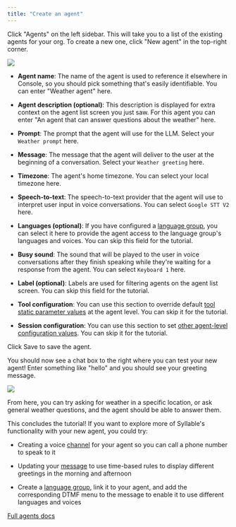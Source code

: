 ```yaml
---
title: "Create an agent"
---
```


Click "Agents" on the left sidebar. This will take you to a list of the existing agents for your org. To create a new one, click "New agent" in the top-right corner.

![](/mintlify/images/create_new_agent_03_11.jpg)

* **Agent name**: The name of the agent is used to reference it elsewhere in Console, so you should pick something that's easily identifiable. You can enter "Weather agent" here.

* **Agent description (optional)**: This description is displayed for extra context on the agent list screen you just saw. For this agent you can enter "An agent that can answer questions about the weather" here.

* **Prompt**: The prompt that the agent will use for the LLM. Select your `Weather prompt` here.

* **Message**: The message that the agent will deliver to the user at the beginning of a conversation. Select your `Weather greeting` here.

* **Timezone**: The agent's home timezone. You can select your local timezone here.

* **Speech-to-text**: The speech-to-text provider that the agent will use to interpret user input in voice conversations. You can select `Google STT V2` here.

* **Languages (optional)**: If you have configured a [language group](/Resources/LanguageGroups), you can select it here to provide the agent access to the language group's languages and voices. You can skip this field for the tutorial.

* **Busy sound**: The sound that will be played to the user in voice conversations after they finish speaking while they're waiting for a response from the agent. You can select `Keyboard 1` here.

* **Label (optional)**: Labels are used for filtering agents on the agent list screen. You can skip this field for the tutorial.

* **Tool configuration**: You can use this section to override default [tool static parameter values](/Resources/Tools) at the agent level. You can skip it for the tutorial.

* **Session configuration**: You can use this section to set [other agent-level configuration values](/workspaces/Agents). You can skip it for the tutorial.

Click Save to save the agent.

You should now see a chat box to the right where you can test your new agent! Enter something like "hello" and you should see your greeting message.

![](/mintlify/images/test_agent_chat.jpg)

From here, you can try asking for weather in a specific location, or ask general weather questions, and the agent should be able to answer them.

This concludes the tutorial! If you want to explore more of Syllable's functionality with your new agent, you could try:

* Creating a voice [channel](/Resources/Channels) for your agent so you can call a phone number to speak to it

* Updating your [message](/Resources/Messages) to use time-based rules to display different greetings in the morning and afternoon

* Create a [language group](/Resources/LanguageGroups), link it to your agent, and add the corresponding DTMF menu to the message to enable it to use different languages and voices

[Full agents docs](/Resources/Agents)